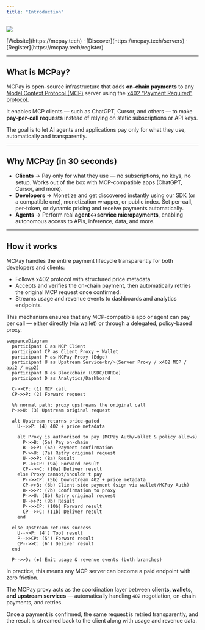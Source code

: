 ```yaml
---
title: "Introduction"
---
```


![](/cover.png)

<div className="text-center">
[Website](https://mcpay.tech) · [Discover](https://mcpay.tech/servers) · [Register](https://mcpay.tech/register)
</div>

---

## What is MCPay?

MCPay is open-source infrastructure that adds **on-chain payments** to any [Model Context Protocol (MCP)](https://modelcontextprotocol.io) server using the [x402 “Payment Required” protocol](https://x402.org).

It enables MCP clients — such as ChatGPT, Cursor, and others — to make **pay-per-call requests** instead of relying on static subscriptions or API keys.

The goal is to let AI agents and applications pay only for what they use, automatically and transparently.

---

## Why MCPay (in 30 seconds)

* **Clients** → Pay only for what they use — no subscriptions, no keys, no setup. Works out of the box with MCP-compatible apps (ChatGPT, Cursor, and more).
* **Developers** → Monetize and get discovered instantly using our SDK (or a compatible one), monetization wrapper, or public index. Set per-call, per-token, or dynamic pricing and receive payments automatically.
* **Agents** → Perform real **agent↔service micropayments**, enabling autonomous access to APIs, inference, data, and more.

---

## How it works

MCPay handles the entire payment lifecycle transparently for both developers and clients:

- Follows x402 protocol with structured price metadata.
- Accepts and verifies the on-chain payment, then automatically retries the original MCP request once confirmed.
- Streams usage and revenue events to dashboards and analytics endpoints.

This mechanism ensures that any MCP-compatible app or agent can pay per call — either directly (via wallet) or through a delegated, policy-based proxy.

```mermaid
sequenceDiagram
  participant C as MCP Client
  participant CP as Client Proxy + Wallet
  participant P as MCPay Proxy (Edge)
  participant U as Upstream Service<br/>(Server Proxy / x402 MCP / api2 / mcp2)
  participant B as Blockchain (USDC/EUROe)
  participant D as Analytics/Dashboard

  C->>CP: (1) MCP call
  CP->>P: (2) Forward request

  %% normal path: proxy upstreams the original call
  P->>U: (3) Upstream original request

  alt Upstream returns price-gated
    U-->>P: (4) 402 + price metadata

    alt Proxy is authorized to pay (MCPay Auth/wallet & policy allows)
      P->>B: (5a) Pay on-chain
      B-->>P: (6a) Payment confirmation
      P->>U: (7a) Retry original request
      U-->>P: (8a) Result
      P-->>CP: (9a) Forward result
      CP-->>C: (10a) Deliver result
    else Proxy cannot/shouldn't pay
      P-->>CP: (5b) Downstream 402 + price metadata
      CP->>B: (6b) Client-side payment (sign via wallet/MCPay Auth)
      B-->>P: (7b) Confirmation to proxy
      P->>U: (8b) Retry original request
      U-->>P: (9b) Result
      P-->>CP: (10b) Forward result
      CP-->>C: (11b) Deliver result
    end

  else Upstream returns success
    U-->>P: (4') Tool result
    P-->>CP: (5') Forward result
    CP-->>C: (6') Deliver result
  end

  P-->>D: (✱) Emit usage & revenue events (both branches)

```

In practice, this means any MCP server can become a paid endpoint with zero friction.

The MCPay proxy acts as the coordination layer between **clients, wallets, and upstream services** — automatically handling `402` negotiation, on-chain payments, and retries.

Once a payment is confirmed, the same request is retried transparently, and the result is streamed back to the client along with usage and revenue data.

